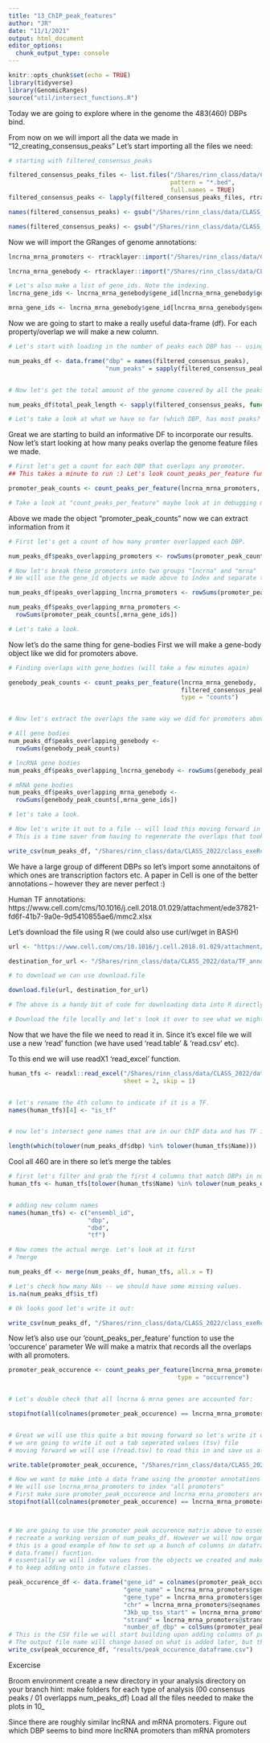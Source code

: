 ```yaml
---
title: "13_ChIP_peak_features"
author: "JR"
date: "11/1/2021"
output: html_document
editor_options: 
  chunk_output_type: console
---
```



```r
knitr::opts_chunk$set(echo = TRUE)
library(tidyverse)
library(GenomicRanges)
source("util/intersect_functions.R")
```

Today we are going to explore where in the genome the 483(460) DBPs bind.

From now on we will import all the data we made in "12_creating_consensus_peaks"
Let's start importing all the files we need:
```r
# starting with filtered_consensus_peaks

filtered_consensus_peaks_files <- list.files("/Shares/rinn_class/data/CLASS_2022/data/filtered_consensus_peaks", 
                                             pattern = "*.bed",
                                             full.names = TRUE)
filtered_consensus_peaks <- lapply(filtered_consensus_peaks_files, rtracklayer::import)

names(filtered_consensus_peaks) <- gsub("/Shares/rinn_class/data/CLASS_2022/data/filtered_consensus_peaks/|_consensus_peaks.bed", "", filtered_consensus_peaks_files)

names(filtered_consensus_peaks) <- gsub("/Shares/rinn_class/data/CLASS_2022/data/filtered_consensus_peaks/|_consensus_peaks.bed|.bed", "", filtered_consensus_peaks_files)
```

Now we will import the GRanges of genome annotations:
```R

lncrna_mrna_promoters <- rtracklayer::import("/Shares/rinn_class/data/CLASS_2022/data/genome_features/lncrna_mrna_promoters.gtf")

lncrna_mrna_genebody <- rtracklayer::import("/Shares/rinn_class/data/CLASS_2022/data/genome_features/lncrna_mrna_genebody.gtf")

# Let's also make a list of gene_ids. Note the indexing.
lncrna_gene_ids <- lncrna_mrna_genebody$gene_id[lncrna_mrna_genebody$gene_type == "lncRNA"]

mrna_gene_ids <- lncrna_mrna_genebody$gene_id[lncrna_mrna_genebody$gene_type == "protein_coding"]
```


Now we are going to start to make a really useful data-frame (df).
For each property/overlap we will make a new column. 
```r
# Let's start with loading in the number of peaks each DBP has -- using length.

num_peaks_df <- data.frame("dbp" = names(filtered_consensus_peaks),
                           "num_peaks" = sapply(filtered_consensus_peaks, length))


# Now let's get the total amount of the genome covered by all the peaks for a given DBP.

num_peaks_df$total_peak_length <- sapply(filtered_consensus_peaks, function(x) sum(width(x)))

# Let's take a look at what we have so far (which DBP, has most peaks? most genome coverage?)
```

Great we are starting to build an informative DF to incorporate our results.
Now let's start looking at how many peaks overlap the genome feature files we made.
```r

# First let's get a count for each DBP that overlaps any promoter.
## This takes a minute to run :) Let's look count_peaks_per_feature function in meantime

promoter_peak_counts <- count_peaks_per_feature(lncrna_mrna_promoters, filtered_consensus_peaks, type = "counts")

# Take a look at "count_peaks_per_feature" maybe look at in debugging mode?

```

Above we made the object "promoter_peak_counts" now we can extract information from it
```R

# First let's get a count of how many promter overlapped each DBP.

num_peaks_df$peaks_overlapping_promoters <- rowSums(promoter_peak_counts)

# Now let's break these promoters into two groups "lncrna" and "mrna"
# We will use the gene_id objects we made above to index and separate them.

num_peaks_df$peaks_overlapping_lncrna_promoters <- rowSums(promoter_peak_counts[,lncrna_gene_ids])

num_peaks_df$peaks_overlapping_mrna_promoters <- 
  rowSums(promoter_peak_counts[,mrna_gene_ids])

# Let's take a look.

```

Now let's do the same thing for gene-bodies
First we will make a gene-body object like we did for promoters above.
```r

# Finding overlaps with gene_bodies (will take a few minutes again)

genebody_peak_counts <- count_peaks_per_feature(lncrna_mrna_genebody, 
                                                filtered_consensus_peaks, 
                                                type = "counts")


# Now let's extract the overlaps the same way we did for promoters above

# All gene bodies
num_peaks_df$peaks_overlapping_genebody <- 
  rowSums(genebody_peak_counts)

# lncRNA gene bodies 
num_peaks_df$peaks_overlapping_lncrna_genebody <- rowSums(genebody_peak_counts[,lncrna_gene_ids])

# mRNA gene bodies
num_peaks_df$peaks_overlapping_mrna_genebody <- 
  rowSums(genebody_peak_counts[,mrna_gene_ids])

# let's take a look.

# Now let's write it out to a file -- will load this moving forward in class
# This is a time saver from having to regenerate the overlaps that took a bit ...

write_csv(num_peaks_df, "/Shares/rinn_class/data/CLASS_2022/class_exeRcises/analysis/13_ChIP_peak_features/num_peaks_df.csv")

```

We have a large group of different DBPs so let's import some annotaitons of which
ones are transcription factors etc. A paper in Cell is one of the better annotations --
however they are never perfect :)

Human TF annotations:
https://www.cell.com/cms/10.1016/j.cell.2018.01.029/attachment/ede37821-fd6f-41b7-9a0e-9d5410855ae6/mmc2.xlsx

Let's download the file using R (we could also use curl/wget in BASH)
```r

url <- "https://www.cell.com/cms/10.1016/j.cell.2018.01.029/attachment/ede37821-fd6f-41b7-9a0e-9d5410855ae6/mmc2.xlsx"

destination_for_url <- "/Shares/rinn_class/data/CLASS_2022/data/TF_annotations.xlsx"

# to download we can use download.file

download.file(url, destination_for_url)

# The above is a handy bit of code for downloading data into R directly,but BASH works too

# Download the file locally and let's look it over to see what we might want.
```


Now that we have the file we need to read it in. Since it's excel file we will use
a new 'read' function (we have used 'read.table' & 'read.csv' etc).

To this end we will use readX1 'read_excel' function.
```R

human_tfs <- readxl::read_excel("/Shares/rinn_class/data/CLASS_2022/data/TF_annotations.xlsx",
                                sheet = 2, skip = 1)


# let's rename the 4th column to indicate if it is a TF.
names(human_tfs)[4] <- "is_tf"


# now let's intersect gene names that are in our ChIP data and has TF identity.

length(which(tolower(num_peaks_df$dbp) %in% tolower(human_tfs$Name)))
```


Cool all 460 are in there so let's merge the tables
```R

# first let's filter and grab the first 4 columns that match DBPs in num_peaks_df
human_tfs <- human_tfs[tolower(human_tfs$Name) %in% tolower(num_peaks_df$dbp), 1:4]


# adding new column names
names(human_tfs) <- c("ensembl_id",
                      "dbp",
                      "dbd",
                      "tf")

# Now comes the actual merge. Let's look at it first
# ?merge

num_peaks_df <- merge(num_peaks_df, human_tfs, all.x = T)

# Let's check how many NAs -- we should have some missing values.
is.na(num_peaks_df$is_tf)

# Ok looks good let's write it out:

write_csv(num_peaks_df, "/Shares/rinn_class/data/CLASS_2022/class_exeRcises/analysis/13_ChIP_peak_features/num_peaks_df.csv")
```


Now let's also use our 'count_peaks_per_feature' function to use the 'occurence' parameter
We will make a matrix that records all the overlaps with all promoters.

```r
promoter_peak_occurence <- count_peaks_per_feature(lncrna_mrna_promoters, filtered_consensus_peaks, 
                                               type = "occurrence")


# Let's double check that all lncrna & mrna genes are accounted for:

stopifnot(all(colnames(promoter_peak_occurence) == lncrna_mrna_promoters$gene_id))


# Great we will use this quite a bit moving forward so let's write it out! 
# we are going to write it out a tab seperated values (tsv) file
# moving forward we will use (?read.tsv) to read this in and save us all that run time :)

write.table(promoter_peak_occurence, "/Shares/rinn_class/data/CLASS_2022/class_exeRcises/analysis/13_ChIP_peak_features/lncrna_mrna_promoter_peak_occurence_matrix.tsv")

```



```R

# Now we want to make into a data frame using the promoter annotations as rows and attributes as columns.
# We will use lncrna_mrna_promoters to index "all promoters"
# First make sure promoter_peak_occurence and lncrna_mrna_promoters are in the same order
stopifnot(all(colnames(promoter_peak_occurence) == lncrna_mrna_promoters$gene_id))



# We are going to use the promoter peak occurence matrix above to essentially
# recreate a working version of num_peaks_df. However we will now organize it more
# this is a good example of how to set up a bunch of columns in dataframe. using the
# data.frame() fucntion.
# essentially we will index values from the objects we created and make a .CSV 
# to keep adding onto in future classes.

peak_occurence_df <- data.frame("gene_id" = colnames(promoter_peak_occurence),
                                "gene_name" = lncrna_mrna_promoters$gene_name,
                                "gene_type" = lncrna_mrna_promoters$gene_type,
                                "chr" = lncrna_mrna_promoters@seqnames,   
                                "3kb_up_tss_start" = lncrna_mrna_promoters@ranges@start,
                                "strand" = lncrna_mrna_promoters@strand,
                                "number_of_dbp" = colSums(promoter_peak_occurence))
# This is the CSV file we will start building upon adding columns of properties as we analyze them
# The output file name will change based on what is added later, but the "peak_occurence_df" will be used throughout.
write_csv(peak_occurence_df, "results/peak_occurence_dataframe.csv")
```

Excercise

Broom environment
create a new directory in your analysis directory on your branch
hint: make folders for each type of analysis (00 consensus peaks / 01 overlapps num_peaks_df)
Load all the files needed to make the plots in 10_


Since there are roughly similar lncRNA and mRNA promoters. Figure out which DBP seems to bind
more lncRNA promoters than mRNA promoters 
